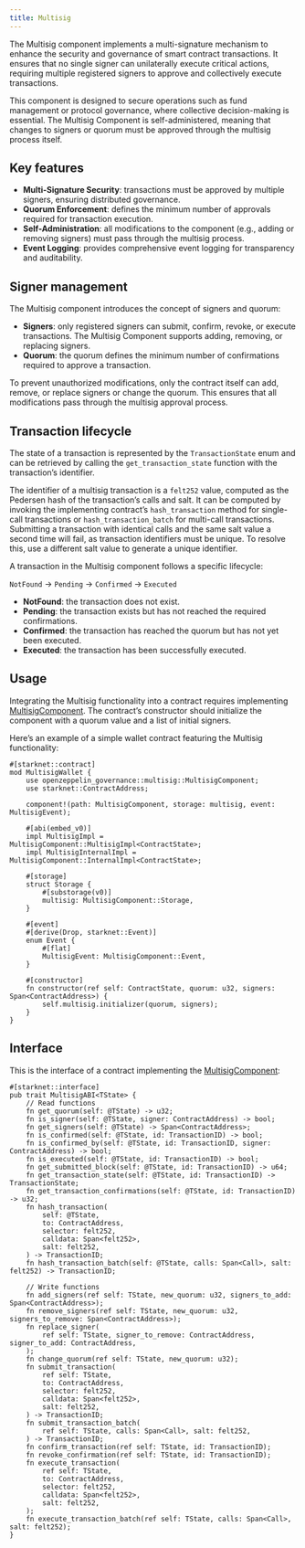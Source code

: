 ```yaml
---
title: Multisig
---
```


The Multisig component implements a multi-signature mechanism to enhance the security and
governance of smart contract transactions. It ensures that no single signer can unilaterally
execute critical actions, requiring multiple registered signers to approve and collectively
execute transactions.

This component is designed to secure operations such as fund management or protocol governance,
where collective decision-making is essential. The Multisig Component is self-administered,
meaning that changes to signers or quorum must be approved through the multisig process itself.

## Key features

* **Multi-Signature Security**: transactions must be approved by multiple signers, ensuring
distributed governance.
* **Quorum Enforcement**: defines the minimum number of approvals required for transaction execution.
* **Self-Administration**: all modifications to the component (e.g., adding or removing signers)
must pass through the multisig process.
* **Event Logging**: provides comprehensive event logging for transparency and auditability.

## Signer management

The Multisig component introduces the concept of signers and quorum:

* **Signers**: only registered signers can submit, confirm, revoke, or execute transactions. The Multisig
Component supports adding, removing, or replacing signers.
* **Quorum**: the quorum defines the minimum number of confirmations required to approve a transaction.

<Callout>
To prevent unauthorized modifications, only the contract itself can add, remove, or replace signers or change the quorum.
</Callout>
This ensures that all modifications pass through the multisig approval process.

## Transaction lifecycle

The state of a transaction is represented by the `TransactionState` enum and can be retrieved
by calling the `get_transaction_state` function with the transaction’s identifier.

The identifier of a multisig transaction is a `felt252` value, computed as the Pedersen hash
of the transaction’s calls and salt. It can be computed by invoking the implementing contract’s
`hash_transaction` method for single-call transactions or `hash_transaction_batch` for multi-call
transactions. Submitting a transaction with identical calls and the same salt value a second time
will fail, as transaction identifiers must be unique. To resolve this, use a different salt value
to generate a unique identifier.

A transaction in the Multisig component follows a specific lifecycle:

`NotFound` → `Pending` → `Confirmed` → `Executed`

* **NotFound**: the transaction does not exist.
* **Pending**: the transaction exists but has not reached the required confirmations.
* **Confirmed**: the transaction has reached the quorum but has not yet been executed.
* **Executed**: the transaction has been successfully executed.

## Usage

Integrating the Multisig functionality into a contract requires implementing [MultisigComponent](api/governance#MultisigComponent).
The contract’s constructor should initialize the component with a quorum value and a list of initial signers.

Here’s an example of a simple wallet contract featuring the Multisig functionality:

```cairo
#[starknet::contract]
mod MultisigWallet {
    use openzeppelin_governance::multisig::MultisigComponent;
    use starknet::ContractAddress;

    component!(path: MultisigComponent, storage: multisig, event: MultisigEvent);

    #[abi(embed_v0)]
    impl MultisigImpl = MultisigComponent::MultisigImpl<ContractState>;
    impl MultisigInternalImpl = MultisigComponent::InternalImpl<ContractState>;

    #[storage]
    struct Storage {
        #[substorage(v0)]
        multisig: MultisigComponent::Storage,
    }

    #[event]
    #[derive(Drop, starknet::Event)]
    enum Event {
        #[flat]
        MultisigEvent: MultisigComponent::Event,
    }

    #[constructor]
    fn constructor(ref self: ContractState, quorum: u32, signers: Span<ContractAddress>) {
        self.multisig.initializer(quorum, signers);
    }
}
```

## Interface

This is the interface of a contract implementing the [MultisigComponent](api/governance#MultisigComponent):

```cairo
#[starknet::interface]
pub trait MultisigABI<TState> {
    // Read functions
    fn get_quorum(self: @TState) -> u32;
    fn is_signer(self: @TState, signer: ContractAddress) -> bool;
    fn get_signers(self: @TState) -> Span<ContractAddress>;
    fn is_confirmed(self: @TState, id: TransactionID) -> bool;
    fn is_confirmed_by(self: @TState, id: TransactionID, signer: ContractAddress) -> bool;
    fn is_executed(self: @TState, id: TransactionID) -> bool;
    fn get_submitted_block(self: @TState, id: TransactionID) -> u64;
    fn get_transaction_state(self: @TState, id: TransactionID) -> TransactionState;
    fn get_transaction_confirmations(self: @TState, id: TransactionID) -> u32;
    fn hash_transaction(
        self: @TState,
        to: ContractAddress,
        selector: felt252,
        calldata: Span<felt252>,
        salt: felt252,
    ) -> TransactionID;
    fn hash_transaction_batch(self: @TState, calls: Span<Call>, salt: felt252) -> TransactionID;

    // Write functions
    fn add_signers(ref self: TState, new_quorum: u32, signers_to_add: Span<ContractAddress>);
    fn remove_signers(ref self: TState, new_quorum: u32, signers_to_remove: Span<ContractAddress>);
    fn replace_signer(
        ref self: TState, signer_to_remove: ContractAddress, signer_to_add: ContractAddress,
    );
    fn change_quorum(ref self: TState, new_quorum: u32);
    fn submit_transaction(
        ref self: TState,
        to: ContractAddress,
        selector: felt252,
        calldata: Span<felt252>,
        salt: felt252,
    ) -> TransactionID;
    fn submit_transaction_batch(
        ref self: TState, calls: Span<Call>, salt: felt252,
    ) -> TransactionID;
    fn confirm_transaction(ref self: TState, id: TransactionID);
    fn revoke_confirmation(ref self: TState, id: TransactionID);
    fn execute_transaction(
        ref self: TState,
        to: ContractAddress,
        selector: felt252,
        calldata: Span<felt252>,
        salt: felt252,
    );
    fn execute_transaction_batch(ref self: TState, calls: Span<Call>, salt: felt252);
}
```
